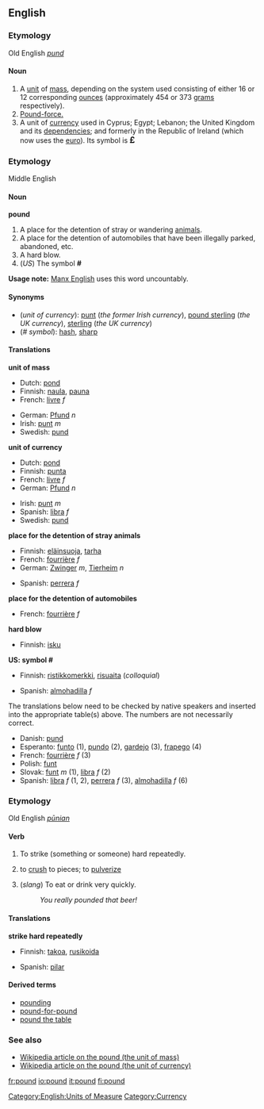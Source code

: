 ==English==

===Etymology===
Old English ''[[pund]]''
====Noun====
{{en-noun}}

#[[Category:English:Units of Measure]] A [[unit]] of [[mass]], depending on the system used consisting of either 16 or 12 corresponding [[ounce]]s (approximately 454 or 373 [[gram]]s respectively).
# [[pound-force|Pound-force.]]
# A unit of [[currency]] used in Cyprus; Egypt; Lebanon; the United Kingdom and its [[dependency|dependencies]]; and formerly in the Republic of Ireland (which now uses the [[euro]]). Its symbol is <big>'''&pound;'''</big>

===Etymology===
Middle English
====Noun====
'''pound'''

# A place for the detention of stray or wandering [[animal]]s.
# A place for the detention of automobiles that have been illegally parked, abandoned, etc.
# A hard blow.
# (''US'') The symbol '''#''' <!--isn't this "pound sign" rather than "pound"?-->
'''Usage note:''' [[w:Manx English|Manx English]] uses this word uncountably.

====Synonyms====
*(''unit of currency''): [[punt]] (''the former Irish currency''), [[pound sterling]] (''the UK currency''), [[sterling]] (''the UK currency'')
*(''# symbol''): [[hash]], [[sharp]]

====Translations====
'''unit of mass'''
{{top}}
*Dutch: [[pond]]
*Finnish: [[naula]], [[pauna]]
*French: [[livre]] ''f''
{{mid}}
*German: [[Pfund]] ''n''
*Irish: [[punt]] ''m''
*Swedish: [[pund]]
{{bottom}}

'''unit of currency'''
{{top}}
*Dutch: [[pond]]
*Finnish: [[punta]]
*French: [[livre]] ''f''
*German: [[Pfund]] ''n''
{{mid}}
*Irish: [[punt]] ''m''
*Spanish: [[libra]] ''f''
*Swedish: [[pund]]
{{bottom}}

'''place for the detention of stray animals'''
{{top}}
*Finnish: [[eläinsuoja]], [[tarha]]
*French: [[fourrière]] ''f''
*German: [[Zwinger]] ''m'', [[Tierheim]] ''n''
{{mid}}
*Spanish: [[perrera]] ''f''
{{bottom}}

'''place for the detention of automobiles'''
{{top}}
*French: [[fourrière]] ''f''
{{mid}}
{{bottom}}

'''hard blow'''
{{top}}
*Finnish: [[isku]]
{{mid}}
{{bottom}}

'''US: symbol #'''
{{top}}
*Finnish: [[ristikkomerkki]], [[risuaita]] (''colloquial'')
{{mid}}
*Spanish: [[almohadilla]] ''f''
{{bottom}}

The translations below need to be checked by native speakers and inserted into the appropriate table(s) above.  The numbers are not necessarily correct.

*Danish: [[pund]]
*Esperanto: [[funto]] (1), [[pundo]] (2), [[gardejo]] (3), [[frapego]] (4)
*French: [[fourrière]] ''f'' (3)
*Polish: [[funt]]
*Slovak: [[funt]] ''m'' (1), [[libra]] ''f'' (2)
*Spanish: [[libra]] ''f'' (1, 2), [[perrera]] ''f'' (3), [[almohadilla]] ''f'' (6)

===Etymology===
Old English ''[[pūnian]]''
====Verb====
{{en-verb}}
#{{transitive}} To strike (something or someone) hard repeatedly.
#{{transitive}} to [[crush]] to pieces; to [[pulverize]]
#{{transitive}} (''slang'') To eat or drink very quickly.
#:''You really pounded that beer!''
====Translations====
'''strike hard repeatedly'''
{{top}}
*Finnish: [[takoa]], [[rusikoida]]
{{mid}}
*Spanish: [[pilar]]
{{bottom}}

<!--
'''crush to pieces'''
{{top}}
{{mid}}
{{bottom}}

'''eat or drink quickly'''
{{top}}
{{mid}}
{{bottom}}
-->
====Derived terms====
*[[pounding]]
*[[pound-for-pound]]
*[[pound the table]]
===See also===
*[[w:Pound|Wikipedia article on the pound (the unit of mass)]]
*[[w:Pound_Sterling|Wikipedia article on the pound (the unit of currency)]]

[[fr:pound]]
[[io:pound]]
[[it:pound]]
[[fi:pound]]

[[Category:Currency]]